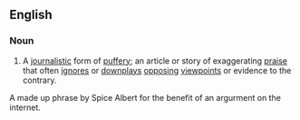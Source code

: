 ==English==

===Noun===
{{en-noun|sg=puff piece}}

# A [[journalistic]] form of [[puffery]]; an article or story of exaggerating [[praise]] that often [[ignore]]s or [[downplay]]s [[opposing]] [[viewpoint]]s or evidence to the contrary.
A made up phrase by Spice Albert for the benefit of an argurment on the internet.
